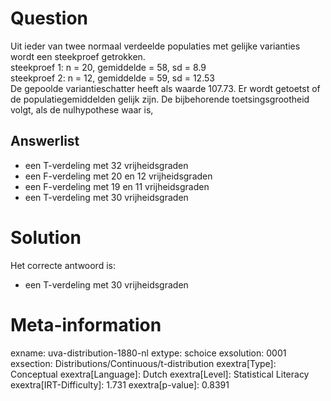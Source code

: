 Question
========

Uit ieder van twee normaal verdeelde populaties met gelijke varianties
wordt een steekproef getrokken.\
steekproef 1: n = 20, gemiddelde = 58, sd = 8.9\
steekproef 2: n = 12, gemiddelde = 59, sd = 12.53\
De gepoolde variantieschatter heeft als waarde 107.73. Er wordt getoetst
of de populatiegemiddelden gelijk zijn. De bijbehorende
toetsingsgrootheid volgt, als de nulhypothese waar is,

Answerlist
----------

* een T-verdeling met 32 vrijheidsgraden
* een F-verdeling met 20 en 12 vrijheidsgraden
* een F-verdeling met 19 en 11 vrijheidsgraden
* een T-verdeling met 30 vrijheidsgraden

Solution
========

Het correcte antwoord is: 

* een T-verdeling met 30 vrijheidsgraden

Meta-information
================
exname: uva-distribution-1880-nl
extype: schoice
exsolution: 0001
exsection: Distributions/Continuous/t-distribution
exextra[Type]: Conceptual
exextra[Language]: Dutch
exextra[Level]: Statistical Literacy
exextra[IRT-Difficulty]: 1.731
exextra[p-value]: 0.8391
